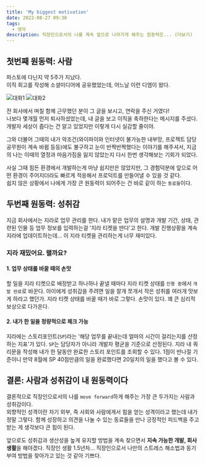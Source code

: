 ```yaml
---
title: 'My biggest motivation'
date: 2022-08-27 09:30
tags:
  - 생각
description: 직장인으로서의 나를 계속 앞으로 나아가게 해주는 원동력은... (더보기)
---
```


## 첫번째 원동력: 사람

파스토에 다닌지 약 5주가 지났다.  
이직 회고를 작성해 소셜미디어에 공유했었는데, 어느날 이런 디엠이 왔다.

![대화1](/images/blog/2208/meet1.jpg)
![대화2](/images/blog/2208/meet2.jpg)

전 회사에서 며칠 함께 근무했던 분이 그 글을 보시고, 연락을 주신 거였다!  
나보다 몇개월 먼저 퇴사하셨었는데, 내 글을 보고 이직을 축하한다는 메시지를 주셨다.
개발자 세상이 좁다는 건 알고 있었지만 이렇게 다시 실감할 줄이야.

그와 더불어 그때의 내가 악조건(와이파이와 인터넷이 불가능한 내부망, 프로젝트 담당 공무원이 계속 바뀜 등등)에도 불구하고
눈이 반짝반짝했다는 이야기를 해주셔서, 지금의 나는 이때의 열정과 마음가짐을 잃지 않았는지 다시 한번 생각해보는 기회가 되었다.

사실 그때 힘든 환경에서 개발하는게 마냥 쉽지만은 않았지만,
그 경험덕분에 앞으로 어떤 환경이 주어지더라도 빠르게 적응해서 프로덕트를 만들어낼 수 있을 것 같다.  
쉽지 않은 상황에서 나에게 가장 큰 원동력이 되어주는 건 바로 같이 하는 `동료들`이다.

## 두번째 원동력: 성취감

지금 회사에서는 지라로 업무 관리를 한다.
내가 맡은 업무의 설명과 개발 기간, 상태, 관련된 인물 등 업무 정보를 입력하는걸 '지라 티켓을 딴다'고 한다.
개발 진행상황을 계속 지라에 업데이트하는데... 이 지라 티켓을 관리하는게 너무 재미있다.

### 지라 재밌어요. 왤까요?

#### 1. 업무 상태를 바꿀 때의 손맛

할 일을 지라 티켓으로 배정받고 하나하나 끝낼 때마다 지라 티켓 상태를 `진행 중`에서 `개발 완료`로 바꾼다.
아이에게 성취감을 주려면 일을 잘개 쪼개서 작은 성취를 여러개 맛보게 하라고 했던가. 지라 티켓 상태를 바꿀 때가 바로 그렇다.
손맛이 있다. 꽤 큰 심리적 보상으로 다가온다.

#### 2. 내가 한 일을 정량적으로 체크 가능

지라에는 스토리포인트(`SP`)라는 '해당 업무를 끝내는데 얼마의 시간이 걸리는지를 산정하는 지표'가 있다.
`SP`는 담당자가 아니라 개발자 평균을 기준으로 산정된다.
지라 내 쿼리문을 작성해 내가 한 달동안 완료한 스토리 포인트를 조회할 수 있다.
1점이 반나절 기준이니 만약 8월에 SP 40점만큼의 일을 완료했다면 20일치의 일을 했다고 볼 수 있다.

## 결론: 사람과 성취감이 내 원동력이다

결론적으로 직장인으로서의 나를 `move forward`하게 해주는 가장 큰 두가지는 사람과 성취감이다.  
외향적인 성격이란 자기 외부, 즉 사회와 사람에게서 힘을 얻는 성격이라고 했는데 내가 정말 그렇다.
함께 성장하고 의견을 나눌 수 있는 동료들을 만나 긍정적인 피드백을 주고받는 게 생각보다 큰 힘이 된다.

앞으로도 성취감과 생산성을 높게 유지할 방법을 계속 찾으면서 **지속 가능한 개발, 회사 생활**을 해야겠다.
직장인 생활 1.5년차... 직장인으로서 나만의 스트레스 해소법과 동기부여 방법을 찾아가고 있는 것 같아 기쁘다.
